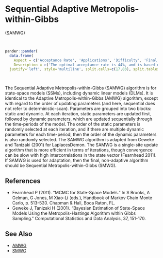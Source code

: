 # <a name='samwg'>Sequential Adaptive Metropolis-within-Gibbs</a>

(<a name='samwg'>SAMWG</a>)

<br>
```r
pander::pander(
  data.frame(
    Aspect = c('Acceptance Rate', 'Applications', 'Difficulty', 'Final Algorithm?', 'Proposal'),
    Description = c('The optimal acceptance rate is 44%, and is based on the univariate normality of each marginal posterior distribution. The observed acceptance rate may be suitable in the interval [15%,50%].', 'This algorithm is applicable with state-space models (SSMs), including dynamic linear models (DLMs).','This algorithm is relatively easy for a beginner. It has few algorithm specifications. However, since it is adaptive, the user must regard diminishing adaptation.','User Discretion. The SMWG algorithm is recommended as the final algorithm, though SAMWG may be used if diminishing adaptation occurs and adaptation ceases effectively.', 'Componentwise.')),
  justify='left', style='multiline', split.cells=c(17,83), split.tables=Inf)
```

<br>

The Sequential Adaptive Metropolis-within-Gibbs (SAMWG) algorithm is for state-space models (SSMs), including dynamic linear models (DLMs). It is identical to the Adaptive Metropolis-within-Gibbs (AMWG) algorithm, except with regard to the order of updating parameters (and here, sequential does not refer to deterministic-scan). Parameters are grouped into two blocks: static and dynamic. At each iteration, static parameters are updated first, followed by dynamic parameters, which are updated sequentially through the time-periods of the model. The order of the static parameters is randomly selected at each iteration, and if there are multiple dynamic parameters for each time-period, then the order of the dynamic parameters is also randomly selected. The SAMWG algorithm is adapted from Geweke and Tanizaki (2001) for <span class="pack">LaplacesDemon</span>. The SAMWG is a single-site update algorithm that is more efficient in terms of iterations, though convergence can be slow with high intercorrelations in the state vector (Fearnhead 2011). If SAMWG is used for adaptation, then the final, non-adaptive algorithm should be Sequential Metropolis-within-Gibbs (SMWG).

## References

- Fearnhead P (2011). "MCMC for State-Space Models." In S Brooks, A Gelman, G Jones, M Xiao-Li (eds.), Handbook of Markov Chain Monte Carlo, p. 513-530. Chapman & Hall, Boca Raton, FL.
- Geweke J, Tanizaki H (2001). "Bayesian Estimation of State-Space Models Using the Metropolis-Hastings Algorithm within Gibbs Sampling." Computational Statistics and Data Analysis, 37, 151-170.

## See Also

- [AMWG](#amwg)
- [SMWG](#smwg)

